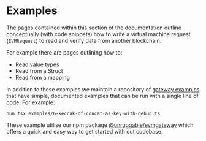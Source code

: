 
# Examples

The pages contained within this section of the documentation outline conceptually (with code snippets) how to write a virtual machine request (`EVMRequest`) to read and verify data from another blockchain.

For example there are pages outlining how to:

- <Link href="/examples/reading-value-types">Read value types</Link>
- <Link href="/examples/reading-structs">Read from a Struct</Link>
- <Link href="/examples/reading-from-a-mapping">Read from a mapping</Link>

In addition to these examples we maintain a repository of [gateway examples](https://github.com/unruggable-labs/gateway-examples) that have simple, documented examples that can be run with a single line of code. For example: 

`bun tsx examples/6-keccak-of-concat-as-key-with-debug.ts` 

These example utilise our npm package [@unruggable/evmgateway](https://www.npmjs.com/package/@unruggable/evmgateway) which offers a quick and easy way to get started with out codebase.